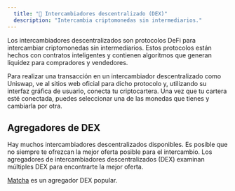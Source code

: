```yaml
---
  title: "💱 Intercambiadores descentralizado (DEX)"
  description: "Intercambia criptomonedas sin intermediarios."
---
```


Los intercambiadores descentralizados son protocolos DeFi para intercambiar criptomonedas sin intermediarios. Estos protocolos están hechos con contratos inteligentes y contienen algoritmos que generan liquidez para compradores y vendedores.

Para realizar una transacción en un intercambiador descentralizado como Uniswap, ve al sitios web oficial para dicho protocolo y, utilizando su interfaz gráfica de usuario, conecta tu criptocartera. Una vez que tu cartera esté conectada, puedes seleccionar una de las monedas que tienes y cambiarla por otra.

## Agregadores de DEX

Hay muchos intercambiadores descentralizados disponibles. Es posible que no siempre te ofrezcan la mejor oferta posible para el intercambio. Los agregadores de intercambiadores descentralizados (DEX) examinan múltiples DEX para encontrarte la mejor oferta.

[Matcha](https://matcha.xyz) es un agregador DEX popular.
